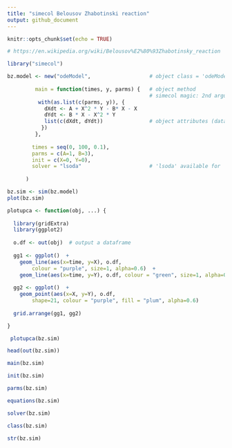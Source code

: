 ```yaml
---
title: "simecol Belousov Zhabotinski reaction"
output: github_document
---
```


```r
knitr::opts_chunk$set(echo = TRUE)
```

```r

# https://en.wikipedia.org/wiki/Belousov%E2%80%93Zhabotinsky_reaction

library("simecol")

bz.model <- new("odeModel",                   # object class = 'odeModel'
                
         main = function(times, y, parms) {   # object method
                                              # simecol magic: 2nd argument 'y' points to 'init'
          with(as.list(c(parms, y)), {        
            dXdt <- A + X^2 * Y - B* X - X
            dYdt <- B * X - X^2 * Y
            list(c(dXdt, dYdt))               # object attributes (data) 
           })
         },
         
        times = seq(0, 100, 0.1),
        parms = c(A=1, B=3),
        init = c(X=0, Y=0),
        solver = "lsoda"                      # 'lsoda' available for 'odemodel' class
        
      )
```


```r
bz.sim <- sim(bz.model)
plot(bz.sim)
```


```r

plotupca <- function(obj, ...) {
  
  library(gridExtra)
  library(ggplot2)
  
  o.df <- out(obj)  # output a dataframe
  
  gg1 <- ggplot()  +
    geom_line(aes(x=time, y=X), o.df,  
    	colour = "purple", size=1, alpha=0.6)  +
    geom_line(aes(x=time, y=Y), o.df, colour = "green", size=1, alpha=0.8)
  
  gg2 <- ggplot()  +
    geom_point(aes(x=X, y=Y), o.df,  
    	shape=21, colour = "purple", fill = "plum", alpha=0.6) 
  
  grid.arrange(gg1, gg2)

}

```

```r
 plotupca(bz.sim)
```

```r
head(out(bz.sim))
```

```r
main(bz.sim)
```

```r
init(bz.sim)
```

```r
parms(bz.sim)
```

```r
equations(bz.sim)
```

```r
solver(bz.sim)
```

```r
class(bz.sim)
```

```r
str(bz.sim)
```
